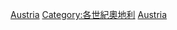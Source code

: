 {{Portal|奧地利}}
{{Commons category|Austria in the 21st century}}

[[Category:21世紀各國|Austria]]
[[Category:各世紀奧地利‎|Category:各世紀奧地利‎]]
[[Category:21世紀歐洲|Austria]]